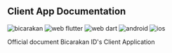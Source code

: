 ## Client App Documentation
![bicarakan](/images/cover.png)
![web flutter](https://img.shields.io/badge/Platform-Flutter-02569B?logo=flutter) ![web dart](https://img.shields.io/badge/Language-Dart-02569B?logo=dart) ![android](https://img.shields.io/badge/Platform-Android-52cc4f?logo=android) ![ios](https://img.shields.io/badge/Platform-iOS-52cc4f?logo=apple)

Official document Bicarakan ID&#x27;s Client Application



[bicarakan]: http://bicarakan.id/
[android]: https://www.android.com/
[ios]: https://www.apple.com/id/ios/ios-15/
[web flutter]: https://flutter.dev
[web dart]: https://dart.dev